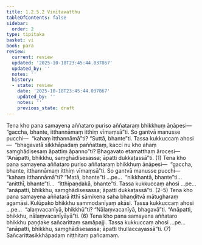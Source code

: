 ```yaml
---
title: 1.2.5.2 Vinītavatthu
tableOfContents: false
sidebar:
  order: 2
type: tipitaka
basket: vi
book: para
review:
  current: review
  updated: '2025-10-18T23:45:44.037867'
  updated_by: ''
  notes: ''
  history:
  - state: review
    date: '2025-10-18T23:45:44.037867'
    updated_by: ''
    notes: ''
    previous_state: draft
---
```



<DynamicBreadcrumb />


<ReviewStatus review={frontmatter.review} showDetails={true} />

<HypothesisAnnotation frontmatter={frontmatter} />

<Division number="341" book="para" e="ch" v="1" p="217">

<Paragraph number="1412" book="para">
Tena kho pana samayena aññataro puriso aññataraṃ bhikkhuṃ āṇāpesi—  “gaccha, bhante, itthannāmaṃ itthiṃ vīmaṃsā”ti. So gantvā manusse pucchi—  “kahaṃ itthannāmā”ti? “Suttā, bhante”ti. Tassa kukkuccaṃ ahosi—  “bhagavatā sikkhāpadaṃ paññattaṃ, kacci nu kho ahaṃ saṃghādisesaṃ āpattiṃ āpanno”ti? Bhagavato etamatthaṃ ārocesi—  “Anāpatti, bhikkhu, saṃghādisesassa; āpatti dukkaṭassā”ti. (1)
</Paragraph>

<Paragraph number="1413" book="para">
Tena kho pana samayena aññataro puriso aññataraṃ bhikkhuṃ āṇāpesi—  “gaccha, bhante, itthannāmaṃ itthiṃ vīmaṃsā”ti. So gantvā manusse pucchi—  “kahaṃ itthannāmā”ti? “Matā, bhante”ti …pe…  “nikkhantā, bhante”ti…  “anitthī, bhante”ti…  “itthipaṇḍakā, bhante”ti. Tassa kukkuccaṃ ahosi …pe…  “anāpatti, bhikkhu, saṃghādisesassa; āpatti dukkaṭassā”ti. (2–5)
</Paragraph>

<Paragraph number="1414" book="para">
Tena kho pana samayena aññatarā itthī sāmikena saha bhaṇḍitvā mātugharaṃ agamāsi. Kulūpako bhikkhu sammodanīyaṃ akāsi. Tassa kukkuccaṃ ahosi …pe…  “alaṃvacanīyā, bhikkhū”ti? “Nālaṃvacanīyā, bhagavā”ti. “Anāpatti, bhikkhu, nālaṃvacanīyāyā”ti. (6)
</Paragraph>

<Paragraph number="1415" book="para">
Tena kho pana samayena aññataro bhikkhu paṇḍake sañcarittaṃ samāpajji. Tassa kukkuccaṃ ahosi …pe…  “anāpatti, bhikkhu, saṃghādisesassa; āpatti thullaccayassā”ti. (7)

</Paragraph>
</Division>

<Paragraph number="1416" type="center" book="para">
Sañcarittasikkhāpadaṃ niṭṭhitaṃ pañcamaṃ.
</Paragraph>